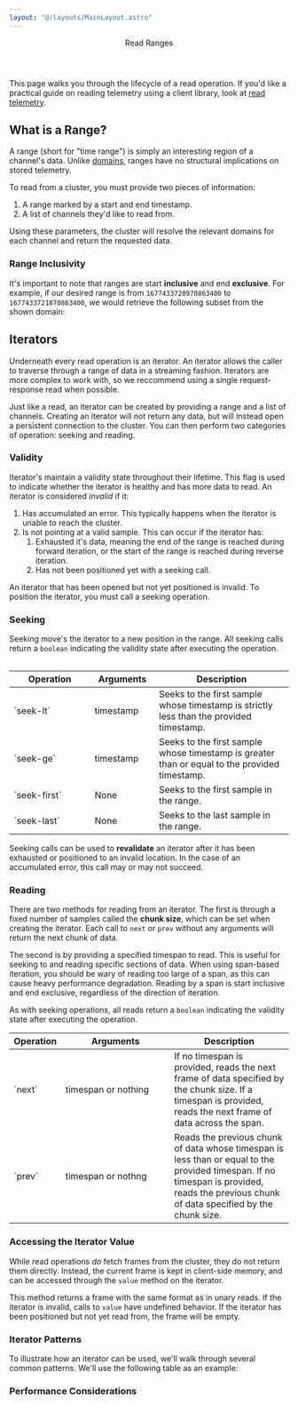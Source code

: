 ```yaml
---
layout: "@/layouts/MainLayout.astro"
---
```



<Header>
    <Header.Title>Read Ranges</Header.Title>
</Header>

This page walks you through the lifecycle of a read operation. If you'd like a practical
guide on reading telemetry using a client library, look at [read telemetry](/analyze/read-telemetry).

## What is a Range?

A range (short for "time range") is simply an interesting region of a channel's data. Unlike
[domains](/concepts/write-domains), ranges have no structural implications on stored telemetry.

To read from a cluster, you must provide two pieces of information:

1. A range marked by a start and end timestamp.
2. A list of channels they'd like to read from.

Using these parameters, the cluster will resolve the relevant domains for each channel and
return the requested data.

### Range Inclusivity

It's important to note that ranges are start **inclusive** and end **exclusive**. For
example, if our desired range is from `1677433720970863400` to `1677433721870863400`, we
would retrieve the following subset from the shown domain:

<Table
    client:only="react"
    columns={[
        { key: "time" },
        { key: "my-precise-tc" },
        { key: "strain-gauge-01" },
        { key: "pressure-transducer-05" },
    ]}
    highlights={[
        {
            key: "one",
            columns: [
                "time",
                "my-precise-tc",
                "strain-gauge-01",
                "pressure-transducer-05",
            ],
            color: "var(--pluto-primary-z)",
            rows: { lower: 1, upper: 4 },
        },
    ]}
    data={[
        {
            time: 1677433720770863800,
            "my-precise-tc": 19.2,
            "strain-gauge-01": 350.78,
            "pressure-transducer-05": 19.22,
        },
        {
            time: 1677433720970863400,
            "my-precise-tc": 19.2,
            "strain-gauge-01": 350.78,
            "pressure-transducer-05": 19.22,
        },
        {
            time: 1677433721270868900,
            "my-precise-tc": 19.2,
            "strain-gauge-01": 350.78,
            "pressure-transducer-05": 19.22,
        },
        {
            time: 1677433721470863800,
            "my-precise-tc": 19.2,
            "strain-gauge-01": 350.78,
            "pressure-transducer-05": 19.22,
        },
        {
            time: 1677433721870863400,
            "my-precise-tc": 19.2,
            "strain-gauge-01": 350.78,
            "pressure-transducer-05": 19.22,
        },
    ]}
/>

## Iterators

Underneath every read operation is an iterator. An iterator allows the caller to traverse
through a range of data in a streaming fashion. Iterators are more complex to work with,
so we reccommend using a single request-response read when possible.

Just like a read, an iterator can be created by providing a range and a list of channels.
Creating an iterator will not return any data, but will instead open a persistent connection
to the cluster. You can then perform two categories of operation: seeking and reading.

### Validity

Iterator's maintain a validity state throughout their lifetime. This flag is used to
indicate whether the iterator is healthy and has more data to read. An iterator is
considered _invalid_ if it:

1. Has accumulated an error. This typically happens when the iterator is unable to reach
   the cluster.
2. Is not pointing at a valid sample. This can occur if the iterator has:
    1. Exhausted it's data, meaning the end of the range is reached during forward iteration,
       or the start of the range is reached during reverse iteration.
    2. Has not been positioned yet with a seeking call.

An iterator that has been opened but not yet positioned is invalid. To position the iterator,
you must call a seeking operation.

### Seeking

Seeking move's the iterator to a new position in the range. All seeking calls return a
`boolean` indicating the validity state after executing the operation.

<table>
    <thead>
        <tr>
            <th style="width: 130px;">Operation</th>
            <th style="width: 100px;">Arguments</th>
            <th>Description</th>
        </tr>
    </thead>
    <tbody>
        <tr>
            <td>`seek-lt`</td>
            <td>timestamp</td>
            <td>
                Seeks to the first sample whose timestamp is strictly less than the
                provided timestamp.
            </td>
        </tr>
        <tr>
            <td>`seek-ge`</td>
            <td>timestamp</td>
            <td>
                Seeks to the first sample whose timestamp is greater than or equal to
                the provided timestamp.
            </td>
        </tr>
        <tr>
            <td>`seek-first`</td>
            <td>None</td>
            <td>Seeks to the first sample in the range.</td>
        </tr>
        <tr>
            <td>`seek-last`</td>
            <td>None</td>
            <td>Seeks to the last sample in the range.</td>
        </tr>
    </tbody>
</table>

Seeking calls can be used to **revalidate** an iterator after it has been exhausted or
positioned to an invalid location. In the case of an accumulated error, this call may or
may not succeed.

### Reading

There are two methods for reading from an iterator. The first is through a fixed number
of samples called the **chunk size**, which can be set when creating the iterator. Each
call to `next` or `prev` without any arguments will return the next chunk of data.

The second is by providing a specified timespan to read. This is useful for seeking to and
reading specific sections of data. When using span-based iteration, you should be wary
of reading too large of a span, as this can cause heavy performance degradation. Reading
by a span is start inclusive and end exclusive, regardless of the direction of iteration.

As with seeking operations, all reads return a `boolean` indicating the validity state
after executing the operation.

<table>
    <thead>
        <tr>
            <th>Operation</th>
            <th style="width: 180px;">Arguments</th>
            <th>Description</th>
        </tr>
    </thead>
    <tbody>
        <tr>
            <td>`next`</td>
            <td>timespan or nothing</td>
            <td>
                If no timespan is provided, reads the next frame of data specified by
                the chunk size. If a timespan is provided, reads the next frame of data
                across the span.
            </td>
        </tr>
        <tr>
            <td>`prev`</td>
            <td>timespan or nothng</td>
            <td>
                Reads the previous chunk of data whose timespan is less than or equal to
                the provided timespan. If no timespan is provided, reads the previous
                chunk of data specified by the chunk size.
            </td>
        </tr>
    </tbody>
</table>

### Accessing the Iterator Value

While read operations _do_ fetch frames from the cluster, they do not return them directly.
Instead, the current frame is kept in client-side memory, and can be accessed through the
`value` method on the iterator.

This method returns a frame with the same format as in unary reads. If the iterator is
invalid, calls to `value` have undefined behavior. If the iterator has been positioned
but not yet read from, the frame will be empty.

### Iterator Patterns

To illustrate how an iterator can be used, we'll walk through several common patterns.
We'll use the following table as an example:

### Performance Considerations
